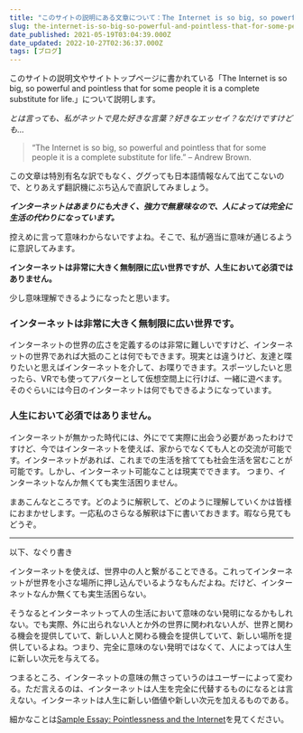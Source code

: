 ```yaml
---
title: "このサイトの説明にある文章について：The Internet is so big, so powerful and pointless that for some people it is a complete substitute for life."
slug: the-internet-is-so-big-so-powerful-and-pointless-that-for-some-people-it-is-a-complete-substitute-for-life
date_published: 2021-05-19T03:04:39.000Z
date_updated: 2022-10-27T02:36:37.000Z
tags: [ブログ]
---
```


このサイトの説明文やサイトトップページに書かれている「The Internet is so big, so powerful and pointless that for some people it is a complete substitute for life.」について説明します。

*とは言っても、私がネットで見た好きな言葉？好きなエッセイ？なだけですけども...*

> “The Internet is so big, so powerful and pointless that for some people it is a complete substitute for life.” – Andrew Brown.

この文章は特別有名な訳でもなく、ググっても日本語情報なんて出てこないので、とりあえず翻訳機にぶち込んで直訳してみましょう。

***インターネットはあまりにも大きく、強力で無意味なので、人によっては完全に生活の代わりになっています。***

控えめに言って意味わからないですよね。そこで、私が適当に意味が通じるように意訳してみます。

**インターネットは非常に大きく無制限に広い世界ですが、人生において必須ではありません。**

少し意味理解できるようになったと思います。

### インターネットは非常に大きく無制限に広い世界です。

インターネットの世界の広さを定義するのは非常に難しいですけど、インターネットの世界であれば大抵のことは何でもできます。現実とは違うけど、友達と喋りたいと思えばインターネットを介して、お喋りできます。スポーツしたいと思ったら、VRでも使ってアバターとして仮想空間上に行けば、一緒に遊べます。そのぐらいには今日のインターネットは何でもできるようになっています。

### 人生において必須ではありません。

インターネットが無かった時代には、外にでて実際に出会う必要があったわけですけど、今ではインターネットを使えば、家からでなくても人との交流が可能です。インターネットがあれば、これまでの生活を捨てても社会生活を営むことが可能です。しかし、インターネット可能なことは現実でできます。
つまり、インターネットなんか無くても実生活困りません。

まあこんなところです。どのように解釈して、どのように理解していくかは皆様におまかせします。一応私のさらなる解釈は下に書いておきます。暇なら見てもどうぞ。

---

以下、なぐり書き

インターネットを使えば、世界中の人と繋がることできる。これってインターネットが世界を小さな場所に押し込んでいるようなもんだよね。だけど、インターネットなんか無くても実生活困らない。

そうなるとインターネットって人の生活において意味のない発明になるかもしれない。でも実際、外に出られない人とか外の世界に関われない人が、世界と関わる機会を提供していて、新しい人と関わる機会を提供していて、新しい場所を提供しているよね。つまり、完全に意味のない発明ではなくて、人によっては人生に新しい次元を与えてる。

つまるところ、インターネットの意味の無さっていうのはユーザーによって変わる。ただ言えるのは、インターネットは人生を完全に代替するものになるとは言えない。インターネットは人生に新しい価値や新しい次元を加えるものである。

細かなことは[Sample Essay: Pointlessness and the Internet](http://www.gamsatsampleessays.co.uk/sample-essay-pointlessness-and-the-internet/)を見てください。
